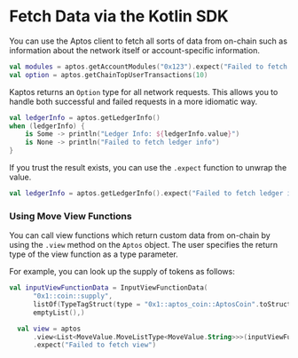 # Fetch Data via the Kotlin SDK

You can use the Aptos client to fetch all sorts of data from on-chain such as
information about the network itself or account-specific information.

```kotlin
val modules = aptos.getAccountModules("0x123").expect("Failed to fetch account modules")
val option = aptos.getChainTopUserTransactions(10)
```

Kaptos returns an `Option` type for all network requests. This allows you to handle
both successful and failed requests in a more idiomatic way.

  ```kotlin
  val ledgerInfo = aptos.getLedgerInfo()
  when (ledgerInfo) {
      is Some -> println("Ledger Info: ${ledgerInfo.value}")
      is None -> println("Failed to fetch ledger info")
  }
  ```
If you trust the result exists, you can use the `.expect` function to unwrap the value.

  ```kotlin
  val ledgerInfo = aptos.getLedgerInfo().expect("Failed to fetch ledger info")
  ```

### Using Move View Functions

You can call view functions which return custom data from on-chain by using the
`.view` method on the `Aptos` object.
The user specifies the return type of the view function as a type parameter.

For example, you can look up the supply of tokens as follows:

```kotlin
val inputViewFunctionData = InputViewFunctionData(
      "0x1::coin::supply",
      listOf(TypeTagStruct(type = "0x1::aptos_coin::AptosCoin".toStructTag())),
      emptyList(),)

  val view = aptos
      .view<List<MoveValue.MoveListType<MoveValue.String>>>(inputViewFunctionData)
      .expect("Failed to fetch view")
```
